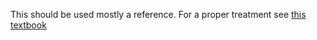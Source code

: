 
This should be used mostly a reference. For a proper treatment see [this textbook](https://theory.cs.princeton.edu/complexity/book.pdf)